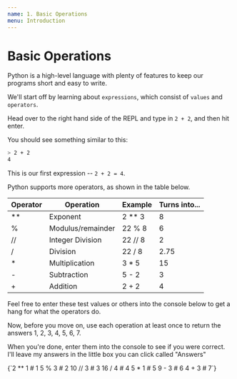 ```yaml
---
name: 1. Basic Operations
menu: Introduction
---
```



# Basic Operations

Python is a high-level language with plenty of features to keep our programs short and easy to write.

We'll start off by learning about `expressions`, which consist of `values` and `operators`.

Head over to the right hand side of the REPL and type in `2 + 2`, and then hit enter.

<Repl />

You should see something similar to this:
```bash
> 2 + 2
4
```

This is our first expression -- `2 + 2 = 4`.

Python supports more operators, as shown in the table below.

| Operator | Operation         | Example | Turns into...   |
|----------|-------------------|---------|-----------------|
| **       | Exponent          | 2 ** 3  | 8               |
| %        | Modulus/remainder | 22 % 8  | 6               |
| //       | Integer Division  | 22 // 8 | 2               |
| /        | Division          | 22 / 8  | 2.75            |
| *        | Multiplication    | 3 * 5   | 15              |
| -        | Subtraction       | 5 - 2   | 3               |
| +        | Addition          | 2 + 2   | 4               |

Feel free to enter these test values or others into the console below to get a hang for what the operators do.

<Repl />

Now, before you move on, use each operation at least once to return the answers 1, 2, 3, 4, 5, 6, 7.

When you're done, enter them into the console to see if you were correct.
I'll leave my answers in the little box you can click called "Answers"

<Answer summary="Answers">
{`2 ** 1 # 1
5 % 3 # 2
10 // 3 # 3
16 / 4 # 4
5 * 1 # 5
9 - 3 # 6
4 + 3 # 7`}
</Answer>
